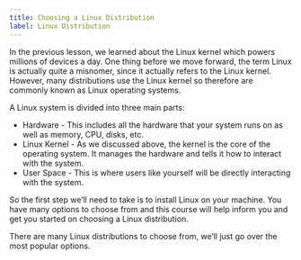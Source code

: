 ```yaml
---
title: Choosing a Linux Distribution
label: Linux Distribution
---
```


In the previous lesson, we learned about the Linux kernel which powers millions of devices a day. One thing before we move forward, the term Linux is actually quite a misnomer, since it actually refers to the Linux kernel. However, many distributions use the Linux kernel so therefore are commonly known as Linux operating systems.

A Linux system is divided into three main parts:

- Hardware - This includes all the hardware that your system runs on as well as memory, CPU, disks, etc.
- Linux Kernel - As we discussed above, the kernel is the core of the operating system. It manages the hardware and
  tells it how to interact with the system.
- User Space - This is where users like yourself will be directly interacting with the system.

So the first step we’ll need to take is to install Linux on your machine. You have many options to choose from and this course will help inform you and get you started on choosing a Linux distribution.

There are many Linux distributions to choose from, we’ll just go over the most popular options.
